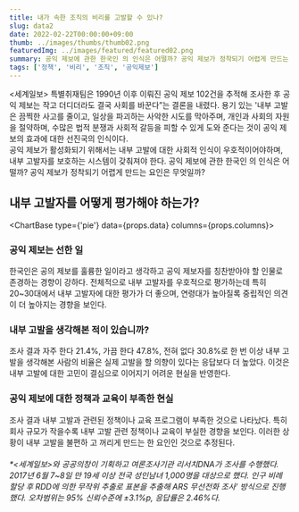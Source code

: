 ```yaml
---
title: 내가 속한 조직의 비리를 고발할 수 있나?
slug: data2
date: 2022-02-22T00:00:00+09:00
thumb: ../images/thumbs/thumb02.png
featuredImg: ../images/featured/featured02.png
summary: 공익 제보에 관한 한국인 의 인식은 어떨까? 공익 제보가 정착되기 어렵게 만드는 요인은 무엇일까?
tags: ['정책', '비리', '조직', '공익제보']
---
```



<세계일보> 특별취재팀은 1990년 이후 이뤄진 공익 제보 102건을 추적해 조사한 후 공익 제보는 작고 더디더라도 결국 사회를 바꾼다”는 결론을 내렸다. 용기 있는 '내부 고발은 끔찍한 사고를 줄이고, 일상을 파괴하는 사악한 시도를 막아주며, 개인과 사회의 자원을 절약하며, 수많은 법적 분쟁과 사회적 갈등을 피할 수 있게 도와 준다는 것이 공익 제보의 효과에 대한 선진국의 인식이다.   
공익 제보가 활성화되기 위해서는 내부 고발에 대한 사회적 인식이 우호적이어야하며, 내부 고발자를 보호하는 시스템이 갖춰져야 한다. 공익 제보에 관한 한국인 의 인식은 어떨까? 공익 제보가 정착되기 어렵게 만드는 요인은 무엇일까?

## 내부 고발자를 어떻게 평가해야 하는가?

<ChartBase type={'pie'} data={props.data} columns={props.columns}></ChartBase>

### 공익 제보는 선한 일

한국인은 공의 제보를 훌륭한 일이라고 생각하고 공익 제보자를 칭찬받아야 할 인물로 존경하는 경향이 강하다. 전체적으로 내부 고발자를 우호적으로 평가하는데 특히 20~30대에서 내부 고발자에 대한 평가가 더 좋으며, 연령대가 높아질록 중립적인 의견이 더 높아지는 경향을 보인다.


### 내부 고발을 생각해본 적이 있습니까? 

조사 결과 자주 한다 21.4%, 가끔 한다 47.8%, 전혀 없다 30.8%로 한 번 이상 내부 고발을 생각해본 사람의 비율은 실제 고발을 할 의향이 있다는 응답보다 더 높았다. 이것은 내부 고발에 대한 고민이 결심으로 이어지기 어려운 현실을 반영한다.


### 공익 제보에 대한 정책과 교육이 부족한 현실 

조사 결과 내부 고발과 관련된 정책이나 교육 프로그램이 부족한 것으로 나타났다. 특히 회사 규모가 작을수록 내부 고발 관련 정책이나 교육이 부실한 경향을 보인다. 이러한 상황이 내부 고발을 불편하 고 꺼리게 만드는 한 요인인 것으로 추정된다.


###### *<세계일보>와 공공의창이 기획하고 여론조사기관 리서치DNA가 조사를 수행했다. 2017년 6월 7~8일 만 19세 이상 전국 성인남녀 1,000명을 대상으로 했다. 인구 비례 할당 후 RDD에 의한 무작위 추출로 표본을 추출해 ARS 무선전화 조사' 방식으로 진행했다. 오차범위는 95% 신뢰수준에 ±3.1%p, 응답률은 2.46%다.
